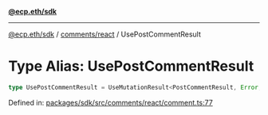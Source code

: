 [**@ecp.eth/sdk**](../../../index.mdx)

***

[@ecp.eth/sdk](/sdk-reference/index.mdx) / [comments/react](/sdk-reference/comments/react/index.mdx) / UsePostCommentResult

# Type Alias: UsePostCommentResult

```ts
type UsePostCommentResult = UseMutationResult<PostCommentResult, Error, UsePostCommentParams>;
```

Defined in: [packages/sdk/src/comments/react/comment.ts:77](https://github.com/ecp-eth/comments-monorepo/blob/main/packages/sdk/src/comments/react/comment.ts#L77)
